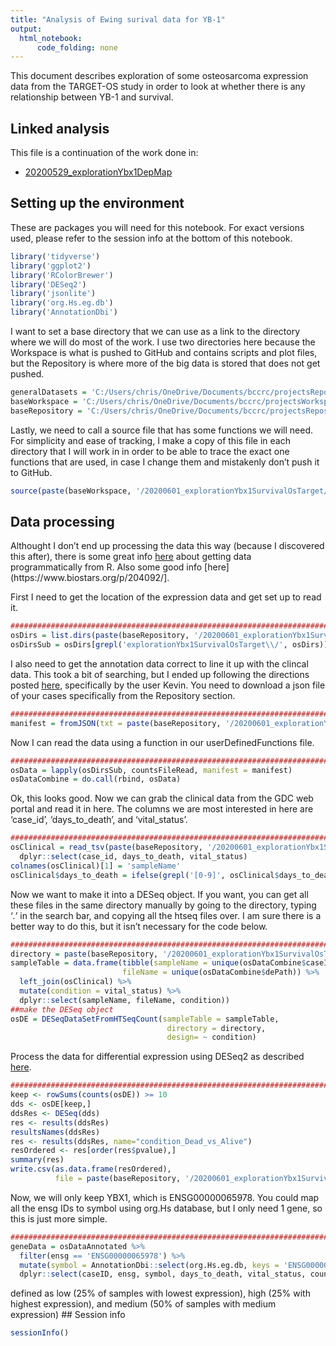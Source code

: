```yaml
---
title: "Analysis of Ewing surival data for YB-1"
output:
  html_notebook:
      code_folding: none
---
```


This document describes exploration of some osteosarcoma expression data from the TARGET-OS study in order to look at whether there is any relationship between YB-1 and survival.

## Linked analysis

This file is a continuation of the work done in:

* [20200529_explorationYbx1DepMap](https://github.com/chrishuges/projectsWorkspace/tree/master/sorensenLab/relatedToYbx1/20200529_explorationYbx1DepMap)

## Setting up the environment

These are packages you will need for this notebook. For exact versions used, please refer to the session info at the bottom of this notebook.

```r
library('tidyverse')
library('ggplot2')
library('RColorBrewer')
library('DESeq2')
library('jsonlite')
library('org.Hs.eg.db')
library('AnnotationDbi')
```

I want to set a base directory that we can use as a link to the directory where we will do most of the work. I use two directories here because the Workspace is what is pushed to GitHub and contains scripts and plot files, but the Repository is where more of the big data is stored that does not get pushed.

```r
generalDatasets = 'C:/Users/chris/OneDrive/Documents/bccrc/projectsRepository/generalDatasets'
baseWorkspace = 'C:/Users/chris/OneDrive/Documents/bccrc/projectsWorkspace/sorensenLab/relatedToYbx1'
baseRepository = 'C:/Users/chris/OneDrive/Documents/bccrc/projectsRepository/sorensenLab/relatedToYbx1'
```

Lastly, we need to call a source file that has some functions we will need. For simplicity and ease of tracking, I make a copy of this file in each directory that I will work in in order to be able to trace the exact one functions that are used, in case I change them and mistakenly don't push it to GitHub.

```r
source(paste(baseWorkspace, '/20200601_explorationYbx1SurvivalOsTarget/userDefinedFunctions.R', sep = ''))
```

## Data processing

Althought I don't end up processing the data this way (because I discovered this after), there is some great info [here](https://www.bioconductor.org/packages/devel/bioc/vignettes/TCGAbiolinks/inst/doc/download_prepare.html) about getting data programmatically from R. Also some good info [here](https://www.biostars.org/p/204092/].

First I need to get the location of the expression data and get set up to read it.

```r
######################################################################################
osDirs = list.dirs(paste(baseRepository, '/20200601_explorationYbx1SurvivalOsTarget', sep = ''), full.names = TRUE)
osDirsSub = osDirs[grepl('explorationYbx1SurvivalOsTarget\\/', osDirs)]
```

I also need to get the annotation data correct to line it up with the clincal data. This took a bit of searching, but I ended up following the directions posted [here](https://www.biostars.org/p/284708/), specifically by the user Kevin. You need to download a json file of your cases specifically from the Repository section.

```r
######################################################################################
manifest = fromJSON(txt = paste(baseRepository, '/20200601_explorationYbx1SurvivalOsTarget/files.2020-06-01.json', sep = ''))
```

Now I can read the data using a function in our userDefinedFunctions file.

```r
######################################################################################
osData = lapply(osDirsSub, countsFileRead, manifest = manifest)
osDataCombine = do.call(rbind, osData)
```

Ok, this looks good. Now we can grab the clinical data from the GDC web portal and read it in here. The columns we are most interested in here are 'case_id', 'days_to_death', and 'vital_status'.

```r
######################################################################################
osClinical = read_tsv(paste(baseRepository, '/20200601_explorationYbx1SurvivalOsTarget/clinical.tsv', sep = '')) %>%
  dplyr::select(case_id, days_to_death, vital_status)
colnames(osClinical)[1] = 'sampleName'
osClinical$days_to_death = ifelse(grepl('[0-9]', osClinical$days_to_death), as.numeric(osClinical$days_to_death), NA)
```

Now we want to make it into a DESeq object. If you want, you can get all these files in the same directory manually by going to the directory, typing '*.*' in the search bar, and copying all the htseq files over. I am sure there is a better way to do this, but it isn't necessary for the code below.

```r
######################################################################################
directory = paste(baseRepository, '/20200601_explorationYbx1SurvivalOsTarget', sep = '')
sampleTable = data.frame(tibble(sampleName = unique(osDataCombine$caseID),
                         fileName = unique(osDataCombine$dePath)) %>%
  left_join(osClinical) %>%
  mutate(condition = vital_status) %>%
  dplyr::select(sampleName, fileName, condition))
##make the DESeq object
osDE = DESeqDataSetFromHTSeqCount(sampleTable = sampleTable,
                                   directory = directory,
                                   design= ~ condition)
```

Process the data for differential expression using DESeq2 as described [here](http://bioconductor.org/packages/devel/bioc/vignettes/DESeq2/inst/doc/DESeq2.html).

```r
######################################################################################
keep <- rowSums(counts(osDE)) >= 10
dds <- osDE[keep,]
ddsRes <- DESeq(dds)
res <- results(ddsRes)
resultsNames(ddsRes)
res <- results(ddsRes, name="condition_Dead_vs_Alive")
resOrdered <- res[order(res$pvalue),]
summary(res)
write.csv(as.data.frame(resOrdered), 
          file = paste(baseRepository, '/20200601_explorationYbx1SurvivalOsTarget/deseqOutput.csv', sep = ''))
```




















Now, we will only keep YBX1, which is ENSG00000065978. You could map all the ensg IDs to symbol using org.Hs database, but I only need 1 gene, so this is just more simple.

```r
######################################################################################
geneData = osDataAnnotated %>% 
  filter(ensg == 'ENSG00000065978') %>%
  mutate(symbol = AnnotationDbi::select(org.Hs.eg.db, keys = 'ENSG00000065978', columns = c('ENSEMBL','SYMBOL'), keytype = 'ENSEMBL')$SYMBOL) %>%
  dplyr::select(caseID, ensg, symbol, days_to_death, vital_status, counts)


```





defined as low (25% of samples with lowest expression), high (25% with highest expression), and medium (50% of samples with medium expression)
## Session info

```r
sessionInfo()
```


